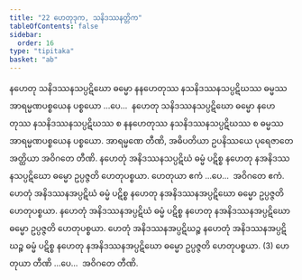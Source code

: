 ```yaml
---
title: "22 ဟေတုဒုက, သနိဒဿနတ္တိက"
tableOfContents: false
sidebar:
  order: 16
type: "tipitaka"
basket: "ab"
---
```



<DynamicBreadcrumb />

<Division number="29">

<Paragraph number="80">
နဟေတု သနိဒဿနသပ္ပဋိဃော ဓမ္မော နနဟေတုဿ နသနိဒဿနသပ္ပဋိဃဿ ဓမ္မဿ အာရမ္မဏပစ္စယေန ပစ္စယော …ပေ…  နဟေတု သနိဒဿနသပ္ပဋိဃော ဓမ္မော နဟေတုဿ နသနိဒဿနသပ္ပဋိဃဿ စ နနဟေတုဿ နသနိဒဿနသပ္ပဋိဃဿ စ ဓမ္မဿ အာရမ္မဏပစ္စယေန ပစ္စယော. အာရမ္မဏေ တီဏိ, အဓိပတိယာ ဥပနိဿယေ ပုရေဇာတေ အတ္ထိယာ အဝိဂတေ တီဏိ.
</Paragraph>

<Paragraph number="81">
နဟေတုံ အနိဒဿနသပ္ပဋိဃံ ဓမ္မံ ပဋိစ္စ နဟေတု နအနိဒဿနသပ္ပဋိဃော ဓမ္မော ဥပ္ပဇ္ဇတိ ဟေတုပစ္စယာ. ဟေတုယာ ဧကံ …ပေ…  အဝိဂတေ ဧကံ.
</Paragraph>

<Paragraph number="82">
ဟေတုံ အနိဒဿနအပ္ပဋိဃံ ဓမ္မံ ပဋိစ္စ နဟေတု နအနိဒဿနအပ္ပဋိဃော ဓမ္မော ဥပ္ပဇ္ဇတိ ဟေတုပစ္စယာ. နဟေတုံ အနိဒဿနအပ္ပဋိဃံ ဓမ္မံ ပဋိစ္စ နဟေတု နအနိဒဿနအပ္ပဋိဃော ဓမ္မော ဥပ္ပဇ္ဇတိ ဟေတုပစ္စယာ. ဟေတုံ အနိဒဿနအပ္ပဋိဃဉ္စ နဟေတုံ အနိဒဿနအပ္ပဋိဃဉ္စ ဓမ္မံ ပဋိစ္စ နဟေတု နအနိဒဿနအပ္ပဋိဃော ဓမ္မော ဥပ္ပဇ္ဇတိ ဟေတုပစ္စယာ. (3) ဟေတုယာ တီဏိ …ပေ…  အဝိဂတေ တီဏိ.
</Paragraph>
</Division>